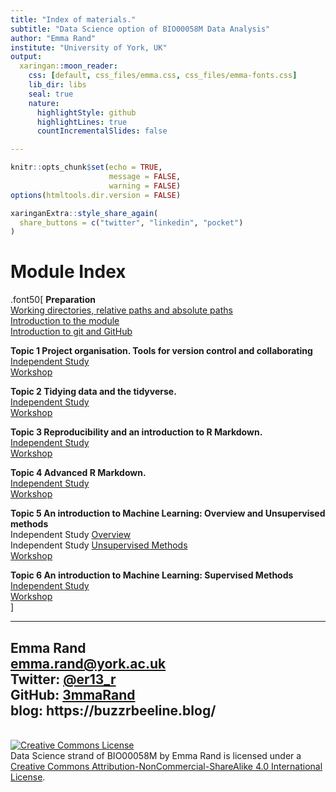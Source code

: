 ```yaml
---
title: "Index of materials."
subtitle: "Data Science option of BIO00058M Data Analysis"
author: "Emma Rand"
institute: "University of York, UK"
output:
  xaringan::moon_reader:
    css: [default, css_files/emma.css, css_files/emma-fonts.css]
    lib_dir: libs
    seal: true
    nature:
      highlightStyle: github
      highlightLines: true
      countIncrementalSlides: false

---
```

```r
knitr::opts_chunk$set(echo = TRUE, 
                      message = FALSE,	
                      warning = FALSE)
options(htmltools.dir.version = FALSE)
```

```r
xaringanExtra::style_share_again(
  share_buttons = c("twitter", "linkedin", "pocket")
)
```

# Module Index
.font50[
**Preparation**  
[Working directories, relative paths and absolute paths](slides/00_working_dir_and_paths.html)  
[Introduction to the module](slides/00_intro_to_module.html)  
[Introduction to git and GitHub](slides/00_intro_to_git_and_github.html)  

**Topic 1 Project organisation. Tools for version control and collaborating**  
[Independent Study](slides/01_project_organisation.html)  
[Workshop](workshops/01_project_organisation.html)  

**Topic 2 Tidying data and the tidyverse.**  
[Independent Study](slides/02_tidying_data_and_the_tidyverse.html)  
[Workshop](workshops/02_tidying_data.html)  

**Topic 3 Reproducibility and an introduction to R Markdown.**  
[Independent Study](slides/03_repro_and_intro_to_rmarkdown.html)  
[Workshop](workshops/03_repro_and_intro_to_rmarkdown.html)  

**Topic 4 Advanced R Markdown.**  
[Independent Study](slides/04_advanced_rmarkdown.html)  
[Workshop](workshops/04_advanced_rmarkdown.html)  

**Topic 5 An introduction to Machine Learning: Overview and Unsupervised methods**  
Independent Study [Overview](slides/05_intro_to_ML_overview.html)  
Independent Study [Unsupervised Methods](slides/05_intro_to_ML_unsupervised.html)  
[Workshop](workshops/05_intro_to_ML_unsupervised.html)  

**Topic 6 An introduction to Machine Learning: Supervised Methods**  
[Independent Study](slides/06_intro_to_ML_supervised.html)  
[Workshop](workshops/06_intro_to_ML_supervised.html)   
]

---


## Emma Rand <br> [emma.rand@york.ac.uk](mailto:emma.rand@york.ac.uk) <br> Twitter: [@er13_r](https://twitter.com/er13_r) <br> GitHub: [3mmaRand](https://github.com/3mmaRand)  <br> blog: https://buzzrbeeline.blog/
<br>
<a rel="license" href="http://creativecommons.org/licenses/by-nc-sa/4.0/"><img alt="Creative Commons License" style="border-width:0" src="https://i.creativecommons.org/l/by-nc-sa/4.0/88x31.png" /></a><br /><span xmlns:dct="http://purl.org/dc/terms/" property="dct:title">Data Science strand of BIO00058M</span> by <span xmlns:cc="http://creativecommons.org/ns#" property="cc:attributionName">Emma Rand</span> is licensed under a <a rel="license" href="http://creativecommons.org/licenses/by-nc-sa/4.0/">Creative Commons Attribution-NonCommercial-ShareAlike 4.0 International License</a>.

